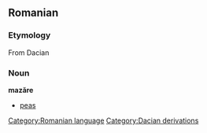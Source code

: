 == Romanian ==
=== Etymology ===
From Dacian
=== Noun ===
'''mazăre'''
* [[peas]]

[[Category:Romanian language]]
[[Category:Dacian derivations]]